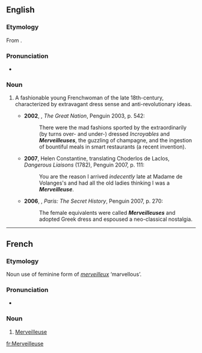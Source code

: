 {{also|merveilleuse}}
==English==

===Etymology===
From {{etyl|fr|en}} {{term|Merveilleuse|lang=fr}}.

===Pronunciation===
* {{IPA|/mɜːveɪˈjɜːz/|lang=en}}

===Noun===
{{en-noun}}

# {{context|historical|lang=en}} A fashionable young Frenchwoman of the late 18th-century, characterized by extravagant dress sense and anti-revolutionary ideas.
#* '''2002''', {{w|Colin Jones (historian)|Colin Jones}}, ''The Great Nation'', Penguin 2003, p. 542:
#*: There were the mad fashions sported by the extraordinarily (by turns over- and under-) dressed ''Incroyables'' and '''''Merveilleuses''''', the guzzling of champagne, and the ingestion of bountiful meals in smart restaurants (a recent invention).
#* '''2007''', Helen Constantine, translating Choderlos de Laclos, ''Dangerous Liaisons'' (1782), Penguin 2007, p. 111:
#*: You are the reason I arrived ''indecently'' late at Madame de Volanges's and had all the old ladies thinking I was a '''''Merveilleuse'''''.
#* '''2006''', {{w|Andrew Hussey}}, ''Paris: The Secret History'', Penguin 2007, p. 270:
#*: The female equivalents were called '''''Merveilleuses''''' and adopted Greek dress and espoused a neo-classical nostalgia.

----

==French==

===Etymology===
Noun use of feminine form of ''[[merveilleux]]'' ‘marvellous’.

===Pronunciation===
* {{IPA|/mɛʁvɛjøz/|lang=fr}}

===Noun===
{{fr-noun|f}}

# [[#English|Merveilleuse]]

[[fr:Merveilleuse]]